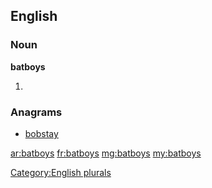 ==English==

===Noun===
'''batboys'''

# {{plural of|[[batboy]]}}

===Anagrams===
* [[bobstay#English|bobstay]]

[[Category:English plurals]]

[[ar:batboys]]
[[fr:batboys]]
[[mg:batboys]]
[[my:batboys]]
